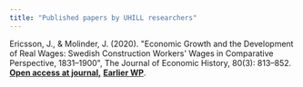 ```yaml
---
title: "Published papers by UHILL researchers"
---
```


Ericsson, J., & Molinder, J. (2020). \"Economic Growth and the
Development of Real Wages: Swedish Construction Workers\' Wages in
Comparative Perspective, 1831--1900\", The Journal of Economic History,
80(3): 813--852. [**Open access at journal,**](https://www.cambridge.org/core/journals/journal-of-economic-history/article/economic-growth-and-the-development-of-real-wages-swedish-construction-workers-wages-in-comparative-perspective-18311900/0DF23AF465F4E9464162A69ACEBD327B) **[Earlier WP](http://portal.research.lu.se/portal/files/52874258/LUP_181.pdf)**.
